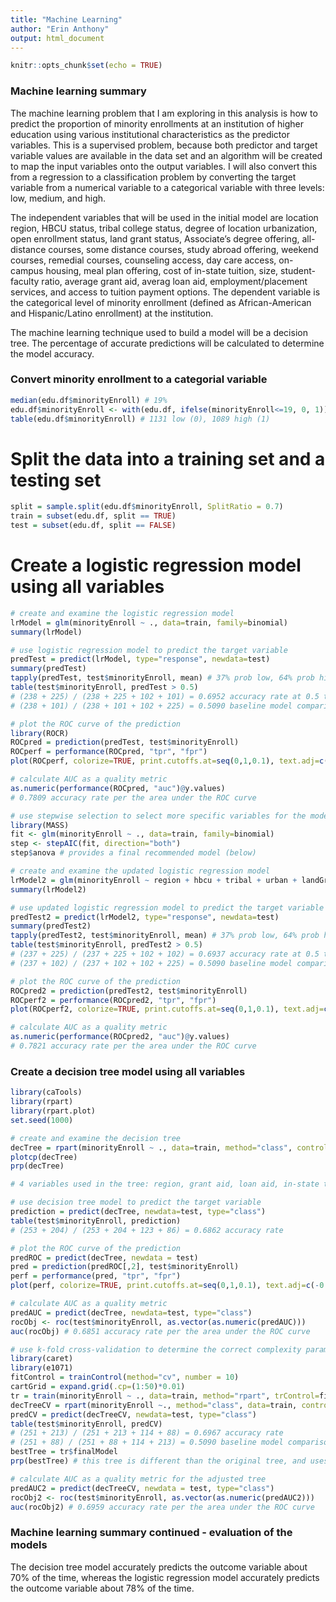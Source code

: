 ```yaml
---
title: "Machine Learning"
author: "Erin Anthony"
output: html_document
---
```


```r
knitr::opts_chunk$set(echo = TRUE)
```

### Machine learning summary

The machine learning problem that I am exploring in this analysis is how to predict the proportion of minority enrollments at an institution of higher education using various institutional characteristics as the predictor variables. This is a supervised problem, because both predictor and target variable values are available in the data set and an algorithm will be created to map the input variables onto the output variables. I will also convert this from a regression to a classification problem by converting the target variable from a numerical variable to a categorical variable with three levels: low, medium, and high.

The independent variables that will be used in the initial model are location region, HBCU status, tribal college status, degree of location urbanization, open enrollment status, land grant status, Associate's degree offering, all-distance courses, some distance courses, study abroad offering, weekend courses, remedial courses, counseling access, day care access, on-campus housing, meal plan offering, cost of in-state tuition, size, student-faculty ratio, average grant aid, averag loan aid, employment/placement services, and access to tuition payment options. The dependent variable is the categorical level of minority enrollment (defined as African-American and Hispanic/Latino enrollment) at the institution. 

The machine learning technique used to build a model will be a decision tree. The percentage of accurate predictions will be calculated to determine the model accuracy. 

### Convert minority enrollment to a categorial variable
```r
median(edu.df$minorityEnroll) # 19%
edu.df$minorityEnroll <- with(edu.df, ifelse(minorityEnroll<=19, 0, 1))
table(edu.df$minorityEnroll) # 1131 low (0), 1089 high (1)
```

# Split the data into a training set and a testing set
```r
split = sample.split(edu.df$minorityEnroll, SplitRatio = 0.7)
train = subset(edu.df, split == TRUE)
test = subset(edu.df, split == FALSE)
```

# Create a logistic regression model using all variables
```r
# create and examine the logistic regression model
lrModel = glm(minorityEnroll ~ ., data=train, family=binomial)
summary(lrModel)

# use logistic regression model to predict the target variable
predTest = predict(lrModel, type="response", newdata=test)
summary(predTest)
tapply(predTest, test$minorityEnroll, mean) # 37% prob low, 64% prob high
table(test$minorityEnroll, predTest > 0.5)
# (238 + 225) / (238 + 225 + 102 + 101) = 0.6952 accuracy rate at 0.5 threshold
# (238 + 101) / (238 + 101 + 102 + 225) = 0.5090 baseline model comparison

# plot the ROC curve of the prediction
library(ROCR)
ROCpred = prediction(predTest, test$minorityEnroll)
ROCperf = performance(ROCpred, "tpr", "fpr")
plot(ROCperf, colorize=TRUE, print.cutoffs.at=seq(0,1,0.1), text.adj=c(-0.2,1.7))

# calculate AUC as a quality metric
as.numeric(performance(ROCpred, "auc")@y.values)
# 0.7809 accuracy rate per the area under the ROC curve

# use stepwise selection to select more specific variables for the model
library(MASS)
fit <- glm(minorityEnroll ~ ., data=train, family=binomial)
step <- stepAIC(fit, direction="both")
step$anova # provides a final recommended model (below)

# create and examine the updated logistic regression model
lrModel2 = glm(minorityEnroll ~ region + hbcu + tribal + urban + landGrant + allDistance + weekend + remedial + mealPlan + facultyRatio + grantAid + loanAid + placeEmploy + tuitionOptions, data=train, family=binomial)
summary(lrModel2)

# use updated logistic regression model to predict the target variable
predTest2 = predict(lrModel2, type="response", newdata=test)
summary(predTest2)
tapply(predTest2, test$minorityEnroll, mean) # 37% prob low, 64% prob high
table(test$minorityEnroll, predTest2 > 0.5)
# (237 + 225) / (237 + 225 + 102 + 102) = 0.6937 accuracy rate at 0.5 threshold
# (237 + 102) / (237 + 102 + 102 + 225) = 0.5090 baseline model comparison

# plot the ROC curve of the prediction
ROCpred2 = prediction(predTest2, test$minorityEnroll)
ROCperf2 = performance(ROCpred2, "tpr", "fpr")
plot(ROCperf2, colorize=TRUE, print.cutoffs.at=seq(0,1,0.1), text.adj=c(-0.2,1.7))

# calculate AUC as a quality metric
as.numeric(performance(ROCpred2, "auc")@y.values)
# 0.7821 accuracy rate per the area under the ROC curve
```

### Create a decision tree model using all variables
```r
library(caTools)
library(rpart)
library(rpart.plot)
set.seed(1000)

# create and examine the decision tree
decTree = rpart(minorityEnroll ~ ., data=train, method="class", control=rpart.control(minbucket=25))
plotcp(decTree)
prp(decTree)

# 4 variables used in the tree: region, grant aid, loan aid, in-state tuition

# use decision tree model to predict the target variable
prediction = predict(decTree, newdata=test, type="class")
table(test$minorityEnroll, prediction)
# (253 + 204) / (253 + 204 + 123 + 86) = 0.6862 accuracy rate

# plot the ROC curve of the prediction
predROC = predict(decTree, newdata = test)
pred = prediction(predROC[,2], test$minorityEnroll)
perf = performance(pred, "tpr", "fpr")
plot(perf, colorize=TRUE, print.cutoffs.at=seq(0,1,0.1), text.adj=c(-0.2,1.7))

# calculate AUC as a quality metric
predAUC = predict(decTree, newdata=test, type="class")
rocObj <- roc(test$minorityEnroll, as.vector(as.numeric(predAUC)))
auc(rocObj) # 0.6851 accuracy rate per the area under the ROC curve

# use k-fold cross-validation to determine the correct complexity parameter
library(caret)
library(e1071)
fitControl = trainControl(method="cv", number = 10)
cartGrid = expand.grid(.cp=(1:50)*0.01)
tr = train(minorityEnroll ~ ., data=train, method="rpart", trControl=fitControl, tuneGrid=cartGrid) # cp = 0.01
decTreeCV = rpart(minorityEnroll ~., method="class", data=train, control=rpart.control(cp=0.01))
predCV = predict(decTreeCV, newdata=test, type="class")
table(test$minorityEnroll, predCV)
# (251 + 213) / (251 + 213 + 114 + 88) = 0.6967 accuracy rate 
# (251 + 88) / (251 + 88 + 114 + 213) = 0.5090 baseline model comparison
bestTree = tr$finalModel
prp(bestTree) # this tree is different than the original tree, and uses the 5 independent variables loan aid, region, in-state tuition, meal plan, and degree of urbanization

# calculate AUC as a quality metric for the adjusted tree
predAUC2 = predict(decTreeCV, newdata = test, type="class")
rocObj2 <- roc(test$minorityEnroll, as.vector(as.numeric(predAUC2)))
auc(rocObj2) # 0.6959 accuracy rate per the area under the ROC curve
```

### Machine learning summary continued - evaluation of the models

The decision tree model accurately predicts the outcome variable about 70% of the time, whereas the logistic regression model accurately predicts the outcome variable about 78% of the time.
